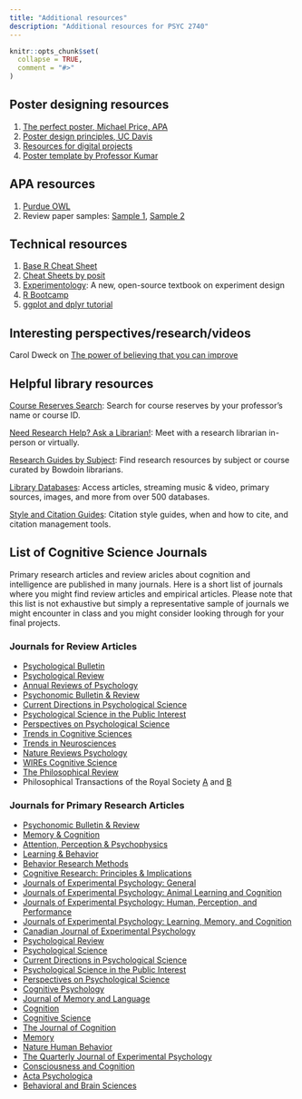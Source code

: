 ```yaml
---
title: "Additional resources"
description: "Additional resources for PSYC 2740"
---
```


```r
knitr::opts_chunk$set(
  collapse = TRUE,
  comment = "#>"
)
```

## Poster designing resources

1. <a href="https://www.apa.org/gradpsych/2011/01/poster" target="_blank">The perfect poster, Michael Price, APA</a>
2. <a href="https://teaching-me.github.io/coglab/articles/course_docs/poster1.pdf" target="_blank">Poster design principles, UC Davis</a>
3. <a href="https://bowdoin.libguides.com/c.php?g=1273288&p=9340992" target = "_blank">Resources for digital projects</a>
3. <a href="https://drive.google.com/drive/folders/1xiOWIZwC2u0qSxAkxxvD48EEw1yyXEE1?usp=share_link" target="_blank">Poster template by Professor Kumar</a>

## APA resources

1. [Purdue OWL](https://owl.purdue.edu/owl/research_and_citation/apa_style/apa_formatting_and_style_guide/index.html)
2. Review paper samples: [Sample 1](https://portal.tpu.ru/SHARED/t/TWIN16/students/Tab/Sample_apa_style_litreview.pdf), [Sample 2](https://psychology.ucsd.edu/_files/undergrad/exampleapastylebspaperlitreview.pdf)

## Technical resources

1. [Base R Cheat Sheet](https://iqss.github.io/dss-workshops/R/Rintro/base-r-cheat-sheet.pdf)
2. [Cheat Sheets by posit](https://posit.cloud/learn/cheat-sheets)
3. [Experimentology](https://experimentology.io/): A new, open-source textbook on experiment design
4. [R Bootcamp](https://r-bootcamp.netlify.app/)
5. [ggplot and dplyr tutorial](https://ggplot-dplyr-intro.netlify.app/#Set_up)

## Interesting perspectives/research/videos

Carol Dweck on [The power of believing that you can improve](https://www.ted.com/talks/carol_dweck_the_power_of_believing_that_you_can_improve?language=en)

## Helpful library resources

[Course Reserves Search](https://cbbcat.net/screens/reserves.html): Search for course reserves by your professor's name or course ID.

[Need Research Help? Ask a Librarian!](https://library.bowdoin.edu/research/appointment.shtml): Meet with a research librarian in-person or virtually.

[Research Guides by Subject](https://bowdoin.libguides.com/): Find research resources by subject or course curated by Bowdoin librarians.

[Library Databases](https://bowdoin.libguides.com/az.php): Access articles, streaming music & video, primary sources, images, and more from over 500 databases.

[Style and Citation Guides](https://library.bowdoin.edu/research/citation-guides.shtml): Citation style guides, when and how to cite, and citation management tools.

## List of Cognitive Science Journals

Primary research articles and review aricles about cognition and intelligence are published in many journals. Here is a short list of journals where you might find review articles and empirical articles. Please note that this list is not exhaustive but simply a representative sample of journals we might encounter in class and you might consider looking through for your final projects.

### Journals for Review Articles

- [Psychological Bulletin](https://www.apa.org/pubs/journals/bul)
- [Psychological Review](https://www.apa.org/pubs/journals/rev)
-   [Annual Reviews of Psychology](https://www.annualreviews.org/journal/psych)
- [Psychonomic Bulletin & Review](https://www.psychonomic.org/page/pbr)
-   [Current Directions in Psychological Science](https://www.psychologicalscience.org/publications/current_directions)
-   [Psychological Science in the Public Interest](https://www.psychologicalscience.org/publications/pspi)
-   [Perspectives on Psychological Science](https://www.psychologicalscience.org/publications/perspectives)
-   [Trends in Cognitive Sciences](https://www.cell.com/trends/cognitive-sciences/home)
- [Trends in Neurosciences](https://www.cell.com/trends/neurosciences/home)
- [Nature Reviews Psychology](https://www.nature.com/nrpsychol/)
- [WIREs Cognitive Science](https://wires.onlinelibrary.wiley.com/journal/19395086)
- [The Philosophical Review](https://read.dukeupress.edu/the-philosophical-review)
- Philosophical Transactions of the Royal Society [A](https://royalsocietypublishing.org/journal/rsta) and [B](https://royalsocietypublishing.org/journal/rstb)

### Journals for Primary Research Articles

-   [Psychonomic Bulletin & Review](https://www.psychonomic.org/page/pbr)
-   [Memory & Cognition](https://www.psychonomic.org/page/mc)
-   [Attention, Perception & Psychophysics](https://www.psychonomic.org/page/app)
-   [Learning & Behavior](https://www.psychonomic.org/page/lb)
-   [Behavior Research Methods](https://www.psychonomic.org/page/brm)
-   [Cognitive Research: Principles & Implications](https://www.psychonomic.org/page/crpi)
-   [Journals of Experimental Psychology: General](https://www.apa.org/pubs/journals/xge)
-   [Journals of Experimental Psychology: Animal Learning and Cognition](https://www.apa.org/pubs/journals/xan)
-   [Journals of Experimental Psychology: Human, Perception, and Performance](https://www.apa.org/pubs/journals/xhp)
-   [Journals of Experimental Psychology: Learning, Memory, and Cognition](https://www.apa.org/pubs/journals/xlm)
-   [Canadian Journal of Experimental Psychology](https://www.apa.org/pubs/journals/cep)
-   [Psychological Review](https://www.apa.org/pubs/journals/rev)
-   [Psychological Science](https://www.psychologicalscience.org/publications/psychological_science)
-   [Current Directions in Psychological Science](https://www.psychologicalscience.org/publications/current_directions)
-   [Psychological Science in the Public Interest](https://www.psychologicalscience.org/publications/pspi)
-   [Perspectives on Psychological Science](https://www.psychologicalscience.org/publications/perspectives)
-   [Cognitive Psychology](https://www.journals.elsevier.com/cognitive-psychology)
-   [Journal of Memory and Language](https://www.journals.elsevier.com/journal-of-memory-and-language)
-   [Cognition](https://www.journals.elsevier.com/cognition)
-   [Cognitive Science](https://cognitivesciencesociety.org/cognitive-science-journal/)
-   [The Journal of Cognition](https://www.journalofcognition.org)
-   [Memory](https://www.tandfonline.com/toc/pmem20/current)
-   [Nature Human Behavior](https://www.nature.com/nathumbehav/)
-   [The Quarterly Journal of Experimental Psychology](https://journals.sagepub.com/home/qjp)
-   [Consciousness and Cognition](https://www.journals.elsevier.com/consciousness-and-cognition)
-   [Acta Psychologica](https://www.journals.elsevier.com/acta-psychologica)
-   [Behavioral and Brain Sciences](https://www.cambridge.org/core/journals/behavioral-and-brain-sciences)
